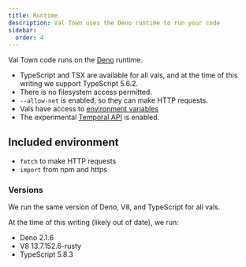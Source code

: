 ```yaml
---
title: Runtime
description: Val Town uses the Deno runtime to run your code
sidebar:
  order: 4
---
```



Val Town code runs on the [Deno](https://deno.com/) runtime.

- TypeScript and TSX are available for all vals, and at the time of this
  writing we support TypeScript 5.6.2.
- There is no filesystem access permitted.
- `--allow-net` is enabled, so they can make HTTP requests.
- Vals have access to [environment variables](/reference/environment-variables)
- The experimental [Temporal API](https://tc39.es/proposal-temporal/docs/) is
  enabled.

## Included environment

- `fetch` to make HTTP requests
- `import` from npm and https

<LinkCard
  title="Custom Types"
  description="View the custom types we support"
  href="https://www.val.town/docs/types"
/>

### Versions

We run the same version of Deno, V8, and TypeScript for all vals.

At the time of this writing (likely out of date), we run:

- Deno 2.1.6
- V8 13.7.152.6-rusty
- TypeScript 5.8.3

<LinkCard
  title="Versions"
  description="View up-to-date versions of Deno, v8, and TypeScript we run"
  href="https://www.val.town/v/std/deno_version"
/>
